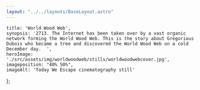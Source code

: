 ```yaml
---
layout: "../../layouts/BaseLayout.astro"
---
```

    title: 'World Wood Web',
    synopsis: '2713. The Internet has been taken over by a vast organic network forming the World Wood Web. This is the story about Gregorious Dubois who became a tree and discovered the World Wood Web on a cold December day.  ',
    heroImage: './src/assets/img/worldwoodweb/stills/worldwoodwebcover.jpg',
    imageposition: "40% 50%",
    imageAlt: 'Today We Escape cinematography still'
};

<ProjectHero title={meta.title} synopsis={meta.synopsis} heroImage={meta.heroImage} alt={meta.imageAlt} imageposition={meta.imageposition} />

<section class="hero">
    <div class="hero-content" data-te-lightbox-init>  
        <ContentPicture image="./src/assets/img/worldwoodweb/stills/WorldWoodWeb_Jogging.jpg" alt={meta.imageAlt} />
    </div>
</section>

<section class="hero" >
    <div id="credits" class="hero-content grid grid-cols-2 gap-2 text-base-200" data-aos="fade-up" data-aos-duration="600">            
        <CreditsItem crewfunction="Director" crewname="Ida Gedbjerg" />
        <CreditsItem crewfunction="Cinematographer" crewname="Victor Maes" />
        <CreditsItem crewfunction="Assistant Director" crewname="Anton Omar" />
    </div>  
</section>

<section class="hero">
    <div class="hero-content grid grid-cols-1 md:grid-cols-2 gap-3" data-te-lightbox-init>            
        <ContentPicture image="./src/assets/img/worldwoodweb/stills/20181119_WorldWoodWeb_1.2.1.jpg" alt={meta.imageAlt} />
        <ContentPicture image="./src/assets/img/worldwoodweb/stills/20181119_WorldWoodWeb_1.1.1.jpg" alt={meta.imageAlt} />
        <ContentPicture image="./src/assets/img/worldwoodweb/stills/20181119_WorldWoodWeb_1.4.1.jpg" alt={meta.imageAlt} />
    </div>
</section>

